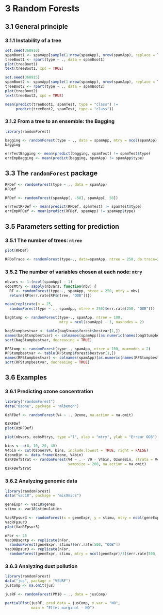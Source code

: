 # 3 Random Forests

## 3.1 General principle

### 3.1.1 Instability of a tree

```r
set.seed(368910)
spamBoot1 <- spamApp[sample(1:nrow(spamApp), nrow(spamApp), replace = TRUE), ]
treeBoot1 <- rpart(type ~ ., data = spamBoot1)
plot(treeBoot1)
text(treeBoot1, xpd = TRUE)
```

```r
set.seed(368915)
spamBoot2 <- spamApp[sample(1:nrow(spamApp), nrow(spamApp), replace = TRUE), ]
treeBoot2 <- rpart(type ~ ., data = spamBoot2)
plot(treeBoot2)
text(treeBoot2, xpd = TRUE)
```

```r
mean(predict(treeBoot1, spamTest, type = "class") !=
     predict(treeBoot2, spamTest, type = "class"))
```

### 3.1.2 From a tree to an ensemble: the Bagging

```r
library(randomForest)
```

```r
bagging <- randomForest(type ~ ., data = spamApp, mtry = ncol(spamApp) - 1)
bagging
```

```r
errTestBagging <- mean(predict(bagging, spamTest) != spamTest$type)
errEmpBagging <- mean(predict(bagging, spamApp) != spamApp$type)
```

## 3.3 The `randomForest` package

```r
RFDef <- randomForest(type ~ ., data = spamApp)
RFDef
```

```r
RFDef <- randomForest(spamApp[, -58], spamApp[, 58])
```

```r
errTestRFDef <- mean(predict(RFDef, spamTest) != spamTest$type)
errEmpRFDef <- mean(predict(RFDef, spamApp) != spamApp$type)
```

## 3.5 Parameters setting for prediction

### 3.5.1 The number of trees: `ntree`

```r
plot(RFDef)
```

```r
RFDoTrace <- randomForest(type~., data=spamApp, ntree = 250, do.trace=25)
```

### 3.5.2 The number of variables chosen at each node: `mtry`

```r
nbvars <- 1:(ncol(spamApp) - 1)
oobsMtry <- sapply(nbvars, function(nbv) {
  RF <- randomForest(type~., spamApp, ntree = 250, mtry = nbv)
  return(RF$err.rate[RF$ntree, "OOB"])})
```

```r
mean(replicate(n = 25,
  randomForest(type ~ ., spamApp, ntree = 250)$err.rate[250, "OOB"]))
```

```r
bagStump <- randomForest(type~., spamApp, ntree = 100,
                         mtry = ncol(spamApp) - 1, maxnodes = 2)
```

```r
bagStumpbestvar <- table(bagStump$forest$bestvar[1,])
names(bagStumpbestvar) <- colnames(spamApp)[as.numeric(names(bagStumpbestvar))]
sort(bagStumpbestvar, decreasing = TRUE)
```

```r
RFStump <- randomForest(type~., spamApp, ntree = 100, maxnodes = 2)
RFStumpbestvar <- table(RFStump$forest$bestvar[1,])
names(RFStumpbestvar) <- colnames(spamApp)[as.numeric(names(RFStumpbestvar))]
sort(RFStumpbestvar, decreasing = TRUE)
```

## 3.6 Examples

### 3.6.1 Predicting ozone concentration

```r
library("randomForest")
data("Ozone", package = "mlbench")
```

```r
OzRFDef <- randomForest(V4 ~ ., Ozone, na.action = na.omit)
```

```r
OzRFDef
plot(OzRFDef)
```

```r
plot(nbvars, oobsMtrys, type ="l", xlab = "mtry", ylab = "Erreur OOB")
```

```r
bins <- c(0, 10, 20, 40)
V4bin <- cut(Ozone$V4, bins, include.lowest = TRUE, right = FALSE)
OzoneBin <- data.frame(Ozone, V4bin)
OzRFDefStrat <- randomForest(V4 ~ . - V9 - V4bin, OzoneBin, strata = V4bin,
                             sampsize = 200, na.action = na.omit)
OzRFDefStrat
```

### 3.6.2 Analyzing genomic data

```r
library(randomForest)
data("vac18", package = "mixOmics")
```

```r
geneExpr <- vac18$genes
stimu <- vac18$stimulation
```

```r
VacRFpsur3 <- randomForest(x = geneExpr, y = stimu, mtry = ncol(geneExpr)/3)
VacRFpsur3
plot(VacRFpsur3)
```

```r
nFor <- 25
VacOOBsqrtp <- replicate(nFor,
  randomForest(geneExpr, stimu)$err.rate[500, "OOB"])
VacOOBpsur3 <- replicate(nFor,
  randomForest(geneExpr, stimu, mtry = ncol(geneExpr)/3)$err.rate[500, "OOB"])
```

### 3.6.3 Analyzing dust pollution

```r
library(randomForest)
data("jus", package = "VSURF")
jusComp <- na.omit(jus)
```

```r
jusRF <- randomForest(PM10 ~ ., data = jusComp)
```

```r
partialPlot(jusRF, pred.data = jusComp, x.var = "NO",
            main = "Effet marginal - NO")
```